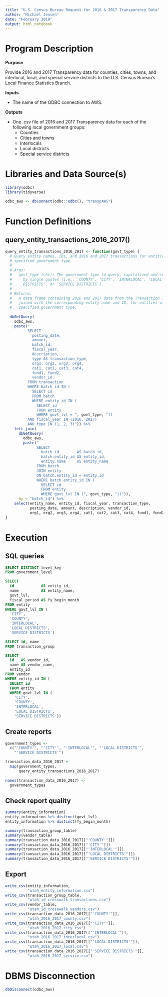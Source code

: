 ```yaml
---
title: "U.S. Census Bureau Request for 2016 & 2017 Transparency Data"
author: "Michael Jensen"
date: "February 2019"
output: html_notebook
---
```

# Program Description

**Purpose**

Provide 2016 and 2017 Transparency data for counties, cities, towns, and  interlocal, local, and special service districts to the U.S. Census Bureau's  Local Finance Statistics Branch.

**Inputs**

* The name of the ODBC connection to AWS.

**Outputs**

* One .csv file of 2016 and 2017 Transparency data for each of the following local government groups:
    + Counties
    + Cities and towns
    + Interlocals
    + Local districts
    + Special service districts

# Libraries and Data Source(s)

```r
library(odbc)
library(tidyverse)

odbc_aws <- dbConnect(odbc::odbc(), "transpAWS")
```

# Function Definitions

## query_entity_transactions_2016_2017()

```r
query_entity_transactions_2016_2017 <- function(govt_type) {
  # Query entity names, IDs, and 2016 and 2017 transactions for entities of the
  # specified government type.
  #
  # Args:
  #   govt_type (chr): The government type to query, capitalized and surrounded
  #     by single quotes (i.e., 'COUNTY', 'CITY', 'INTERLOCAL', 'LOCAL 
  #     DISTRICTS', or 'SERVICE DISTRICTS').
  #
  # Returns:
  #   A data frame containing 2016 and 2017 data from the Transaction Table,
  #   joined with the corresponding entity name and ID, for entities of the
  #   specified government type.
  
  dbGetQuery(
    odbc_aws,
    paste("
          SELECT 
            posting_date,
            amount,
            batch_id,
            fiscal_year,
            description,
            type AS transaction_type,
            org1, org2, org3, org4,
            cat1, cat2, cat3, cat4,
            fund1, fund2,
            vendor_id
          FROM transaction
          WHERE batch_id IN (
            SELECT id
            FROM batch
            WHERE entity_id IN (
              SELECT id
              FROM entity
              WHERE govt_lvl = ", govt_type, "))
          AND fiscal_year IN (2016, 2017)
          AND type IN (1, 2, 3)")) %>% 
    left_join(
      dbGetQuery(
        odbc_aws,
        paste("
              SELECT 
                batch.id        AS batch_id,
                batch.entity_id AS entity_id,
                entity.name     AS entity_name
              FROM batch
              JOIN entity
              ON batch.entity_id = entity.id
              WHERE batch.entity_id IN (
                SELECT id
                FROM entity
                WHERE govt_lvl IN (", govt_type, "))")),
      by = "batch_id") %>% 
    select(entity_name, entity_id, fiscal_year, transaction_type, 
           posting_date, amount, description, vendor_id, 
           org1, org2, org3, org4, cat1, cat2, cat3, cat4, fund1, fund2)
}
```

# Execution

## SQL queries

```sql
SELECT DISTINCT level_key
FROM government_level
```

```sql
SELECT
  id            AS entity_id,
  name          AS entity_name,
  govt_lvl,
  fiscal_period AS fy_begin_month
FROM entity
WHERE govt_lvl IN (
  'CITY',
  'COUNTY',
  'INTERLOCAL',
  'LOCAL DISTRICTS',
  'SERVICE DISTRICTS')
```

```sql
SELECT id, name
FROM transaction_group
```

```sql
SELECT
  id   AS vendor_id,
  name AS vendor_name,
  entity_id
FROM vendor
WHERE entity_id IN (
  SELECT id
  FROM entity
  WHERE govt_lvl IN (
    'CITY',
    'COUNTY',
    'INTERLOCAL',
    'LOCAL DISTRICTS',
    'SERVICE DISTRICTS'))
```

## Create reports

```r
government_types <- 
  c("'COUNTY'", "'CITY'", "'INTERLOCAL'", "'LOCAL DISTRICTS'", 
    "'SERVICE DISTRICTS'")

transaction_data_2016_2017 <- 
  map(government_types, 
      query_entity_transactions_2016_2017) 
  
names(transaction_data_2016_2017) <- 
  government_types
```

## Check report quality

```r
summary(entity_information)
entity_information %>% distinct(govt_lvl)
entity_information %>% distinct(fy_begin_month)

summary(transaction_group_table)
summary(vendor_table)
summary(transaction_data_2016_2017[["'COUNTY'"]])
summary(transaction_data_2016_2017[["'CITY'"]])
summary(transaction_data_2016_2017[["'INTERLOCAL'"]])
summary(transaction_data_2016_2017[["'LOCAL DISTRICTS'"]])
summary(transaction_data_2016_2017[["'SERVICE DISTRICTS'"]])
```

## Export

```r
write_csv(entity_information, 
          "utah_entity_information.csv")
write_csv(transaction_group_table, 
          "utah_id_crosswalk_transactions.csv")
write_csv(vendor_table, 
          "utah_id_crosswalk_vendors.csv")
write_csv(transaction_data_2016_2017[["'COUNTY'"]], 
          "utah_2016_2017_county.csv")
write_csv(transaction_data_2016_2017[["'CITY'"]], 
          "utah_2016_2017_city.csv")
write_csv(transaction_data_2016_2017[["'INTERLOCAL'"]], 
          "utah_2016_2017_interlocal.csv")
write_csv(transaction_data_2016_2017[["'LOCAL DISTRICTS'"]], 
          "utah_2016_2017_local.csv")
write_csv(transaction_data_2016_2017[["'SERVICE DISTRICTS'"]], 
          "utah_2016_2017_service.csv")
```

# DBMS Disconnection

```r
dbDisconnect(odbc_aws)
```